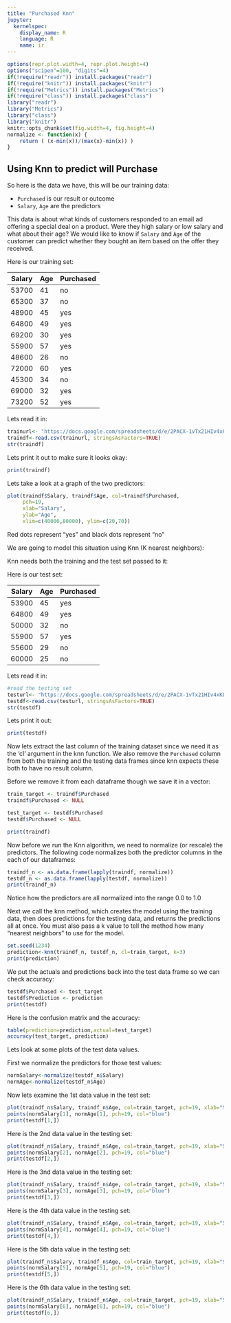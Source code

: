 ```yaml
---
title: "Purchased Knn"
jupyter:
  kernelspec:
    display_name: R
    language: R
    name: ir
---
```


```r
options(repr.plot.width=4, repr.plot.height=4)
options("scipen"=100, "digits"=4)
if(!require("readr")) install.packages("readr")
if(!require("knitr")) install.packages("knitr")
if(!require("Metrics")) install.packages("Metrics")
if(!require("class")) install.packages("class")
library("readr")
library("Metrics")
library("class")
library("knitr")
knitr::opts_chunk$set(fig.width=4, fig.height=4)
normalize <- function(x) {
    return ( (x-min(x))/(max(x)-min(x)) )
}
```

## Using Knn to predict will Purchase

So here is the data we have, this will be our training data:

- `Purchased` is our result or outcome
- `Salary`, `Age` are the predictors

This data is about what kinds of customers responded to an email ad offering a special deal on a product. Were they high salary or low salary and what about their age? We would like to know if `Salary` and `Age` of the customer can predict whether they bought an item based on the offer they received.

Here is our training set:

| Salary | Age | Purchased |
|--------|-----|-----------|
| 53700  | 41  | no        |
| 65300  | 37  | no        |
| 48900  | 45  | yes       |
| 64800  | 49  | yes       |
| 69200  | 30  | yes       |
| 55900  | 57  | yes       |
| 48600  | 26  | no        |
| 72000  | 60  | yes       |
| 45300  | 34  | no        |
| 69000  | 32  | yes       |
| 73200  | 52  | yes       |

Lets read it in:

```r
trainurl<- "https://docs.google.com/spreadsheets/d/e/2PACX-1vTx21HIv4xKL2c94OLQzMiNPmv5YXw-vAy3dRBL0gnknSMKMK4Ur_4nYGGyDtvS20iU3_r-_zZfQQmj/pub?gid=0&single=true&output=csv"
traindf<-read.csv(trainurl, stringsAsFactors=TRUE)
str(traindf)
```

Lets print it out to make sure it looks okay:

```r
print(traindf)
```

Lets take a look at a graph of the two predictors:

```r
plot(traindf$Salary, traindf$Age, col=traindf$Purchased, 
     pch=19,
     xlab="Salary",
     ylab="Age",
     xlim=c(40000,80000), ylim=c(20,70))
```

Red dots represent "yes" and black dots represent "no"

We are going to model this situation using Knn (K nearest neighbors):

Knn needs both the training and the test set passed to it:

Here is our test set:

| Salary | Age | Purchased |
|--------|-----|-----------|
| 53900  | 45  | yes       |
| 64800  | 49  | yes       |
| 50000  | 32  | no        |
| 55900  | 57  | yes       |
| 55600  | 29  | no        |
| 60000  | 25  | no        |

Lets read it in:

```r
#read the testing set
testurl<- "https://docs.google.com/spreadsheets/d/e/2PACX-1vTx21HIv4xKL2c94OLQzMiNPmv5YXw-vAy3dRBL0gnknSMKMK4Ur_4nYGGyDtvS20iU3_r-_zZfQQmj/pub?gid=572053114&single=true&output=csv"
testdf<-read.csv(testurl, stringsAsFactors=TRUE)
str(testdf)
```

Lets print it out:

```r
print(testdf)
```

Now lets extract the last column of the training dataset since we need it as the 'cl' argument in the knn function. We also remove the `Purchased` column from both the training and the testing data frames since knn expects these both to have no result column. 

Before we remove it from each dataframe though we save it in a vector:   

```r
train_target <- traindf$Purchased 
traindf$Purchased <- NULL

test_target <- testdf$Purchased
testdf$Purchased <- NULL

print(traindf)
```

Now before we run the Knn algorithm, we need to normalize (or rescale) the predictors.  The following code normalizes both the predictor columns in the each of our dataframes:

```r
traindf_n <- as.data.frame(lapply(traindf, normalize))
testdf_n <- as.data.frame(lapply(testdf, normalize))
print(traindf_n)
```

Notice how the predictors are all normalized into the range 0.0 to 1.0

Next we call the knn method, which creates the model using the training data, then does predictions for the testing data, and returns the predictions all at once. You must also pass a k value to tell the method how many "nearest neighbors" to use for the model.   

```r
set.seed(1234)
prediction<-knn(traindf_n, testdf_n, cl=train_target, k=3)
print(prediction)
```

We put the actuals and predictions back into the test data frame so we can check accuracy:

```r
testdf$Purchased <- test_target
testdf$Prediction <- prediction
print(testdf)
```

Here is the confusion matrix and the accuracy:

```r
table(prediction=prediction,actual=test_target)
accuracy(test_target, prediction)
```

Lets look at some plots of the test data values.    

First we normalize the predictors for those test values:

```r
normSalary<-normalize(testdf_n$Salary)
normAge<-normalize(testdf_n$Age)
```
Now lets examine the 1st data value in the test set:

```r
plot(traindf_n$Salary, traindf_n$Age, col=train_target, pch=19, xlab="Salary", ylab="Age", xaxt='n', yaxt='n') 
points(normSalary[1], normAge[1], pch=19, col="blue")
print(testdf[1,])
```
Here is the 2nd data value in the testing set:

```r
plot(traindf_n$Salary, traindf_n$Age, col=train_target, pch=19, xlab="Salary", ylab="Age", xaxt='n', yaxt='n') 
points(normSalary[2], normAge[2], pch=19, col="blue")
print(testdf[2,])
```
Here is the 3nd data value in the testing set:

```r
plot(traindf_n$Salary, traindf_n$Age, col=train_target, pch=19, xlab="Salary", ylab="Age", xaxt='n', yaxt='n') 
points(normSalary[3], normAge[3], pch=19, col="blue")
print(testdf[3,])
```
Here is the 4th data value in the testing set:

```r
plot(traindf_n$Salary, traindf_n$Age, col=train_target, pch=19, xlab="Salary", ylab="Age", xaxt='n', yaxt='n') 
points(normSalary[4], normAge[4], pch=19, col="blue")
print(testdf[4,])
```
Here is the 5th data value in the testing set:

```r
plot(traindf_n$Salary, traindf_n$Age, col=train_target, pch=19, xlab="Salary", ylab="Age", xaxt='n', yaxt='n') 
points(normSalary[5], normAge[5], pch=19, col="blue")
print(testdf[5,])
```

Here is the 6th data value in the testing set:

```r
plot(traindf_n$Salary, traindf_n$Age, col=train_target, pch=19, xlab="Salary", ylab="Age", xaxt='n', yaxt='n') 
points(normSalary[6], normAge[6], pch=19, col="blue")
print(testdf[6,])
```

